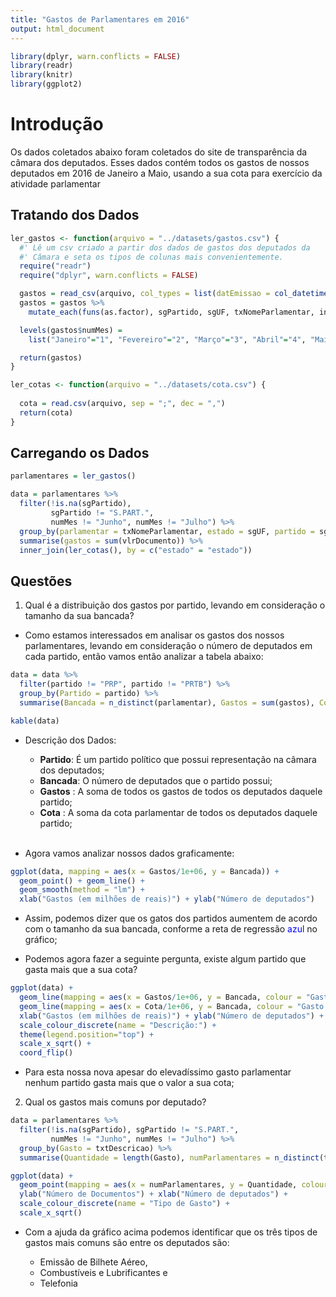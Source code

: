 ```yaml
---
title: "Gastos de Parlamentares em 2016"
output: html_document
---
```


```r
library(dplyr, warn.conflicts = FALSE)
library(readr)
library(knitr)
library(ggplot2)
```

# Introdução
Os dados coletados abaixo foram coletados do site de transparência da câmara dos deputados. Esses dados contém todos os gastos de nossos deputados em 2016 de Janeiro a Maio, usando a sua cota para exercício da atividade parlamentar

## Tratando dos Dados
```r
ler_gastos <- function(arquivo = "../datasets/gastos.csv") {
  #' Lê um csv criado a partir dos dados de gastos dos deputados da
  #' Câmara e seta os tipos de colunas mais convenientemente.
  require("readr")
  require("dplyr", warn.conflicts = FALSE)

  gastos = read_csv(arquivo, col_types = list(datEmissao = col_datetime()))
  gastos = gastos %>%
    mutate_each(funs(as.factor), sgPartido, sgUF, txNomeParlamentar, indTipoDocumento, numMes)

  levels(gastos$numMes) =
    list("Janeiro"="1", "Fevereiro"="2", "Março"="3", "Abril"="4", "Maio"="5", "Junho"="6", "Julho"="7")

  return(gastos)
}

ler_cotas <- function(arquivo = "../datasets/cota.csv") {
  
  cota = read.csv(arquivo, sep = ";", dec = ",")
  return(cota)
}
```

## Carregando os Dados
```r
parlamentares = ler_gastos()

data = parlamentares %>% 
  filter(!is.na(sgPartido), 
         sgPartido != "S.PART.", 
         numMes != "Junho", numMes != "Julho") %>%
  group_by(parlamentar = txNomeParlamentar, estado = sgUF, partido = sgPartido, mes = numMes) %>%
  summarise(gastos = sum(vlrDocumento)) %>%
  inner_join(ler_cotas(), by = c("estado" = "estado"))
```

## Questões

1. Qual é a distribuição dos gastos por partido, levando em consideração o tamanho da sua bancada?

  + Como estamos interessados em analisar os gastos dos nossos parlamentares, levando em consideração o número de deputados em cada partido, então vamos então analizar a tabela abaixo:
  
```r
data = data %>% 
  filter(partido != "PRP", partido != "PRTB") %>%
  group_by(Partido = partido) %>% 
  summarise(Bancada = n_distinct(parlamentar), Gastos = sum(gastos), Cota = sum(vlrCota))

kable(data)
```

  + Descrição dos Dados:
  
    + <b>Partido</b>: É um partido político que possui representação na câmara dos deputados;
    + <b>Bancada</b>: O número de deputados que o partido possui;
    + <b>Gastos</b> : A soma de todos os gastos de todos os deputados daquele partido;
    + <b>Cota</b>   : A soma da cota parlamentar de todos os deputados daquele partido;
<br><br>
  + Agora vamos analizar nossos dados graficamente:
  
```r
ggplot(data, mapping = aes(x = Gastos/1e+06, y = Bancada)) + 
  geom_point() + geom_line() + 
  geom_smooth(method = "lm") +
  xlab("Gastos (em milhões de reais)") + ylab("Número de deputados")
```

  + Assim, podemos dizer que os gatos dos partidos aumentem de acordo com o tamanho da sua bancada, conforme a reta de regressão <font color="blue">azul</font> no gráfico;
  
  + Podemos agora fazer a seguinte pergunta, existe algum partido que gasta mais que a sua cota?

```r
ggplot(data) + 
  geom_line(mapping = aes(x = Gastos/1e+06, y = Bancada, colour = "Gasto Real")) +
  geom_line(mapping = aes(x = Cota/1e+06, y = Bancada, colour = "Gasto Máximo")) +
  xlab("Gastos (em milhões de reais)") + ylab("Número de deputados") +
  scale_colour_discrete(name = "Descrição:") +
  theme(legend.position="top") +
  scale_x_sqrt() + 
  coord_flip()
```

  + Para esta nossa nova apesar do elevadíssimo gasto parlamentar nenhum partido gasta mais que o valor a sua cota;
  
2. Qual os gastos mais comuns por deputado?

```r
data = parlamentares %>% 
  filter(!is.na(sgPartido), sgPartido != "S.PART.", 
         numMes != "Junho", numMes != "Julho") %>%
  group_by(Gasto = txtDescricao) %>%
  summarise(Quantidade = length(Gasto), numParlamentares = n_distinct(txNomeParlamentar)) 
```

```r
ggplot(data) +
  geom_point(mapping = aes(x = numParlamentares, y = Quantidade, colour = Gasto)) +
  ylab("Número de Documentos") + xlab("Número de deputados") +
  scale_colour_discrete(name = "Tipo de Gasto") +
  scale_x_sqrt()
```
 
  + Com a ajuda da gráfico acima podemos identificar que os três tipos de gastos mais comuns são entre os deputados são:
 
    + Emissão de Bilhete Aéreo,
    + Combustíveis e Lubrificantes e
    + Telefonia